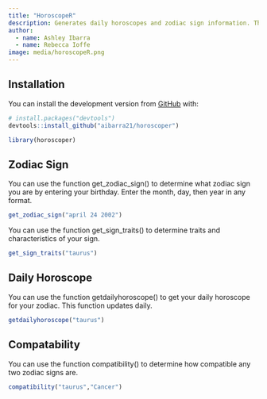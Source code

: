 ```yaml
---
title: "HoroscopeR"
description: Generates daily horoscopes and zodiac sign information. This package uses webscrapping to get the horoscope information from horoscope.com
author: 
  - name: Ashley Ibarra
  - name: Rebecca Ioffe
image: media/horoscopeR.png
---
```


<!-- badges: start -->

<!-- badges: end -->

## Installation

You can install the development version from [GitHub](https://github.com/) with:

```r
# install.packages("devtools")
devtools::install_github("aibarra21/horoscoper")
```

```r
library(horoscoper)
```

## Zodiac Sign

You can use the function get_zodiac_sign() to determine what zodiac sign you are by entering your birthday. Enter the month, day, then year in any format.

```r
get_zodiac_sign("april 24 2002")
```

You can use the function get_sign_traits() to determine traits and characteristics of your sign.

```r
get_sign_traits("taurus")
```

## Daily Horoscope

You can use the function getdailyhoroscope() to get your daily horoscope for your zodiac. This function updates daily.

```r
getdailyhoroscope("taurus")
```

## Compatability

You can use the function compatibility() to determine how compatible any two zodiac signs are.

```r
compatibility("taurus","Cancer")
```
